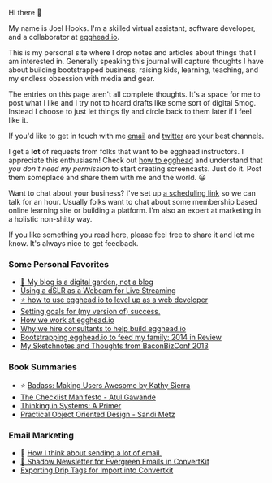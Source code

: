 Hi there 👋

My name is Joel Hooks. I'm a skilled virtual assistant, software developer, and a collaborator at [egghead.io](https://egghead.io/s/dtccr).

This is my personal site where I drop notes and articles about things that I am interested in. Generally speaking this journal will capture thoughts I have about building bootstrapped business, raising kids, learning, teaching, and my endless obsession with media and gear.

The entries on this page aren't all complete thoughts. It's a space for me to post what I like and I try not to hoard drafts like some sort of digital Smog. Instead I choose to just let things fly and circle back to them later if I feel like it.

If you'd like to get in touch with me [email](mailto:joelhooks@gmail.com) and [twitter](https://twitter.com/jhooks) are your best channels.

I get a **lot** of requests from folks that want to be egghead instructors. I appreciate this enthusiasm! Check out [how to egghead](https://howtoegghead.com) and understand that _you don't need my permission_ to start creating screencasts. Just do it. Post them someplace and share them with me and the world. 😀

Want to chat about your business? I've set up [a scheduling link](/consult) so we can talk for an hour. Usually folks want to chat about some membership based online learning site or building a platform. I'm also an expert at marketing in a holistic non-shitty way.

If you like something you read here, please feel free to share it and let me know. It's always nice to get feedback.

### Some Personal Favorites

* [🌱 My blog is a digital garden, not a blog](/digital-garden)
* [Using a dSLR as a Webcam for Live Streaming](/dSLR-webcam-for-live-streaming)
* [⭐️ how to use egghead.io to level up as a web developer](/using-egghead)
* [Setting goals for (my version of) success.](/blog/2016/04/08/setting-goals-for-my-version-of-success)
* [How we work at egghead.io](/blog/2018/02/15/how-we-work-at-egghead-dot-io)
* [Why we hire consultants to help build egghead.io](/blog/2017/10/26/why-we-hire-consultants-to-help-build-egghead-dot-io)
* [Bootstrapping egghead.io to feed my family: 2014 in Review](/blog/2014/12/24/bootstrapping-egghead-dot-io-to-feed-my-family-2014-in-review)
* [My Sketchnotes and Thoughts from BaconBizConf 2013](/blog/2013/06/06/my-sketchnotes-and-thoughts-from-baconbizconf-2013)

### Book Summaries

* ⭐️ [Badass: Making Users Awesome by Kathy Sierra](/badass-making-users-awesome-by-kathy-sierra)
* [The Checklist Manifesto - Atul Gawande](/the-checklist-manifesto)
* [Thinking in Systems: A Primer](/review-of-thinking-in-systems-a-primer)
* [Practical Object Oriented Design - Sandi Metz](/blog/2012/08/28/practical-object-oriented-design-in-ruby-is-a-really-good-book)

### Email Marketing
* 🧠 [How I think about sending a lot of email.](/how-i-think-about-sending-a-lot-of-email)
* [🌲 Shadow Newsletter for Evergreen Emails in ConvertKit](/shadow-newsletter-for-evergreen-emails-in-convertkit)
* [Exporting Drip Tags for Import into Convertkit](/export-drip-tags-for-convertkit)
